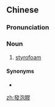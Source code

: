 {{also|发泡胶}}
==Chinese==
{{zh-forms|s=发泡胶|type=21}}

===Pronunciation===
{{zh-pron
|m=fāpàojiāo
|c=faat3 pou5 gaau1
|cat=n
}}

===Noun===
{{zh-noun}}

# [[styrofoam]] {{gloss|polymer}}

====Synonyms====
* {{zh-l|保麗龍}}

[[zh:發泡膠]]